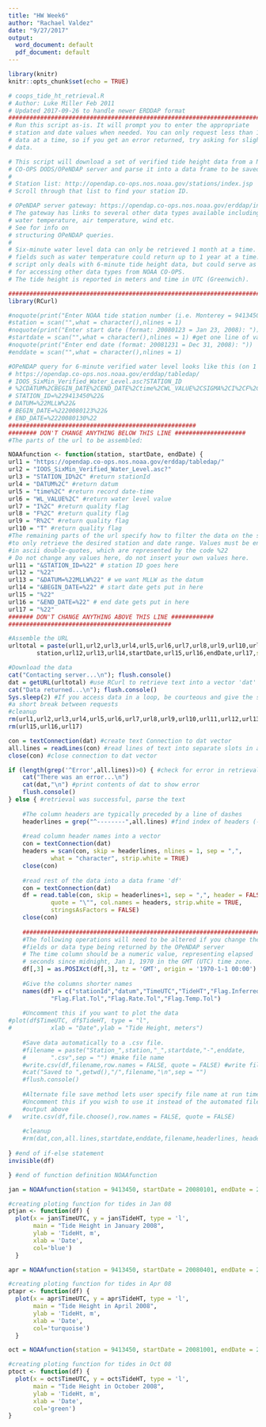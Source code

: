 ```yaml
---
title: "HW Week6"
author: "Rachael Valdez"
date: "9/27/2017"
output:
  word_document: default
  pdf_document: default
---
```


```r
library(knitr)
knitr::opts_chunk$set(echo = TRUE)
```

```r
# coops_tide_ht_retrieval.R
# Author: Luke Miller Feb 2011
# Updated 2017-09-26 to handle newer ERDDAP format
################################################################################
# Run this script as-is. It will prompt you to enter the appropriate
# station and date values when needed. You can only request less than 1 month of 
# data at a time, so if you get an error returned, try asking for slightly less
# data.

# This script will download a set of verified tide height data from a NOAA 
# CO-OPS DODS/OPeNDAP server and parse it into a data frame to be saved to disk 
#
# Station list: http://opendap.co-ops.nos.noaa.gov/stations/index.jsp
# Scroll through that list to find your station ID. 

# OPeNDAP server gateway: https://opendap.co-ops.nos.noaa.gov/erddap/index.html
# The gateway has links to several other data types available including 
# water temperature, air temperature, wind etc. 
# See for info on
# structuring OPeNDAP queries.
#
# Six-minute water level data can only be retrieved 1 month at a time. Other
# fields such as water temperature could return up to 1 year at a time. This 
# script only deals with 6-minute tide height data, but could serve as a guide 
# for accessing other data types from NOAA CO-OPS. 
# The tide height is reported in meters and time in UTC (Greenwich).

###############################################################################
library(RCurl)

#noquote(print("Enter NOAA tide station number (i.e. Monterey = 9413450): "))
#station = scan("",what = character(),nlines = 1)
#noquote(print("Enter start date (format: 20080123 = Jan 23, 2008): "))
#startdate = scan("",what = character(),nlines = 1) #get one line of values
#noquote(print("Enter end date (format: 20081231 = Dec 31, 2008): "))
#enddate = scan("",what = character(),nlines = 1)

#OPeNDAP query for 6-minute verified water level looks like this (on 1 line):
# https://opendap.co-ops.nos.noaa.gov/erddap/tabledap/
# IOOS_SixMin_Verified_Water_Level.asc?STATION_ID
# %2CDATUM%2CBEGIN_DATE%2CEND_DATE%2Ctime%2CWL_VALUE%2CSIGMA%2CI%2CF%2CR%2CT&
# STATION_ID=%229413450%22&
# DATUM=%22MLLW%22&
# BEGIN_DATE=%2220080123%22&
# END_DATE=%2220080130%22
#####################################################
######## DON'T CHANGE ANYTHING BELOW THIS LINE ####################
#The parts of the url to be assembled:

NOAAfunction <- function(station, startDate, endDate) {
url1 = "https://opendap.co-ops.nos.noaa.gov/erddap/tabledap/"
url2 = "IOOS_SixMin_Verified_Water_Level.asc?"
url3 = "STATION_ID%2C" #return stationId
url4 = "DATUM%2C" #return datum
url5 = "time%2C" #return record date-time
url6 = "WL_VALUE%2C" #return water level value
url7 = "I%2C" #return quality flag
url8 = "F%2C" #return quality flag
url9 = "R%2C" #return quality flag
url10 = "T" #return quality flag
#The remaining parts of the url specify how to filter the data on the server 
#to only retrieve the desired station and date range. Values must be enclosed
#in ascii double-quotes, which are represented by the code %22
# Do not change any values here, do not insert your own values here.
url11 = "&STATION_ID=%22" # station ID goes here
url12 = "%22"
url13 = "&DATUM=%22MLLW%22" # we want MLLW as the datum
url14 = "&BEGIN_DATE=%22" # start date gets put in here
url15 = "%22"
url16 = "&END_DATE=%22" # end date gets put in here
url17 = "%22"
####### DON'T CHANGE ANYTHING ABOVE THIS LINE ############
##############################################

#Assemble the URL
urltotal = paste(url1,url2,url3,url4,url5,url6,url7,url8,url9,url10,url11,
		station,url12,url13,url14,startDate,url15,url16,endDate,url17,sep ="")

#Download the data
cat("Contacting server...\n"); flush.console()
dat = getURL(urltotal) #use RCurl to retrieve text into a vector 'dat'
cat("Data returned...\n"); flush.console()
Sys.sleep(2) #If you access data in a loop, be courteous and give the server
#a short break between requests
#cleanup
rm(url1,url2,url3,url4,url5,url6,url7,url8,url9,url10,url11,url12,url13,url14)
rm(url15,url16,url17)

con = textConnection(dat) #create text Connection to dat vector
all.lines = readLines(con) #read lines of text into separate slots in a vector
close(con) #close connection to dat vector

if (length(grep('^Error',all.lines))>0) { #check for error in retrieval
	cat("There was an error...\n")
	cat(dat,"\n") #print contents of dat to show error
	flush.console()
} else { #retrieval was successful, parse the text
	
	#The column headers are typically preceded by a line of dashes
	headerlines = grep("^--------",all.lines) #find index of headers (-1)
	
	#read column header names into a vector
	con = textConnection(dat)
	headers = scan(con, skip = headerlines, nlines = 1, sep = ",",
			what = "character", strip.white = TRUE)
	close(con)
	
	#read rest of the data into a data frame 'df'
	con = textConnection(dat)
	df = read.table(con, skip = headerlines+1, sep = ",", header = FALSE,
			quote = "\"", col.names = headers, strip.white = TRUE,
			stringsAsFactors = FALSE)
	close(con)
	
	###########################################################################
	#The following operations will need to be altered if you change the 
	#fields or data type being returned by the OPeNDAP server
	# The time column should be a numeric value, representing elapsed 
	# seconds since midnight, Jan 1, 1970 in the GMT (UTC) time zone. 
	df[,3] = as.POSIXct(df[,3], tz = 'GMT', origin = '1970-1-1 00:00')
	
	#Give the columns shorter names
	names(df) = c("stationId","datum","TimeUTC","TideHT","Flag.Inferred",
			"Flag.Flat.Tol","Flag.Rate.Tol","Flag.Temp.Tol")
	
	#Uncomment this if you want to plot the data
#plot(df$TimeUTC, df$TideHT, type = "l",
#			xlab = "Date",ylab = "Tide Height, meters")
	
	#Save data automatically to a .csv file. 
	#filename = paste("Station_",station,"_",startdate,"-",enddate,
	#		".csv",sep = "") #make file name
	#write.csv(df,filename,row.names = FALSE, quote = FALSE) #write file to disk
	#cat("Saved to ",getwd(),"/",filename,"\n",sep = "")
	#flush.console()
	
	#Alternate file save method lets user specify file name at run time
	#Uncomment this if you wish to use it instead of the automated file 
	#output above
#	write.csv(df,file.choose(),row.names = FALSE, quote = FALSE)
	
	#cleanup
	#rm(dat,con,all.lines,startdate,enddate,filename,headerlines, headers)
	
} #end of if-else statement
invisible(df)

} #end of function definition NOAAfunction
```

```r
jan = NOAAfunction(station = 9413450, startDate = 20080101, endDate = 20080131)

```

```r
#creating ploting function for tides in Jan 08
ptjan <- function(df) {
  plot(x = jan$TimeUTC, y = jan$TideHT, type = 'l',
       main = "Tide Height in January 2008",
       ylab = 'TideHt, m',
       xlab = 'Date',
       col='blue') 
  }
```

```r
apr = NOAAfunction(station = 9413450, startDate = 20080401, endDate = 20080430)

```

```r
#creating ploting function for tides in Apr 08
ptapr <- function(df) {
  plot(x = apr$TimeUTC, y = apr$TideHT, type = 'l',
       main = "Tide Height in April 2008",
       ylab = 'TideHt, m',
       xlab = 'Date',
       col='turquoise') 
  }
```

```r
oct = NOAAfunction(station = 9413450, startDate = 20081001, endDate = 20081031)

```

```r
#creating ploting function for tides in Oct 08
ptoct <- function(df) {
  plot(x = oct$TimeUTC, y = oct$TideHT, type = 'l',
       main = "Tide Height in October 2008",
       ylab = 'TideHt, m',
       xlab = 'Date',
       col='green') 
}
```